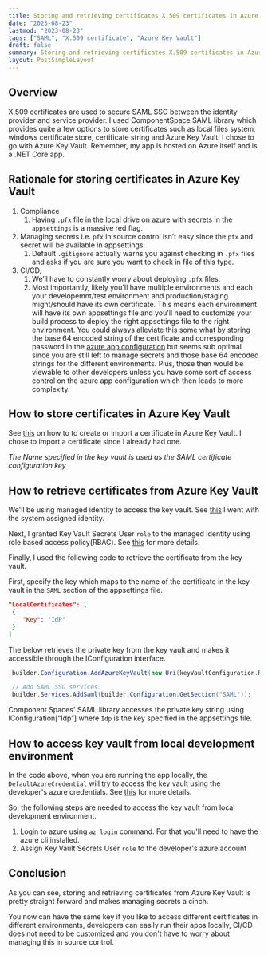 ```yaml
---
title: Storing and retrieving certificates X.509 certificates in Azure Key Vault
date: "2023-08-23"
lastmod: "2023-08-23"
tags: ["SAML", "X.509 certificate", "Azure Key Vault"]
draft: false
summary: Storing and retrieving certificates X.509 certificates in Azure Key Vault
layout: PostSimpleLayout
---
```


## Overview

X.509 certificates are used to secure SAML SSO between the identity provider and service provider.
I used ComponentSpace SAML library which provides quite a few options to store certificates such as local files system,
windows certificate store, certificate string and Azure Key Vault. I chose to go with Azure Key Vault.
Remember, my app is hosted on Azure itself and is a .NET Core app.

## Rationale for storing certificates in Azure Key Vault

1. Compliance
   1. Having `.pfx` file in the local drive on azure with secrets in the `appsettings` is a massive red flag.
2. Managing secrets i.e. `pfx` in source control isn’t easy since the `pfx` and secret will be available in appsettings
   1. Default `.gitignore` actually warns you against checking in `.pfx` files and asks if you are sure you want to check in file of this type.
3. CI/CD,
   1. We’ll have to constantly worry about deploying `.pfx` files.
   2. Most importantly, likely you'll have multiple environments and each your developemnt/test environment and production/staging might/should have its own
      certificate. This means each environment will have its own appsettings file and you'll need to customize your
      build process to deploy the right appsettings file to the right environment. You could always alleviate this some what by storing
      the base 64 encoded string of the certificate and corresponding password in the [azure app configuration](https://learn.microsoft.com/en-us/azure/azure-app-configuration/overview) but seems sub optimal
      since you are still left to manage secrets and those base 64 encoded strings for the different environments. Plus, those then would be viewable to other
      developers unless you have some sort of access control on the azure app configuration which then leads to more complexity.

## How to store certificates in Azure Key Vault

See [this](https://learn.microsoft.com/en-us/azure/key-vault/certificates/quick-create-portal#add-a-certificate-to-key-vault) on how to
to create or import a certificate in Azure Key Vault. I chose to import a certificate since I already had one.

_The Name specified in the key vault is used as the SAML certificate configuration key_

## How to retrieve certificates from Azure Key Vault

We'll be using managed identity to access the key vault. See [this](https://docs.microsoft.com/en-us/azure/app-service/overview-managed-identity?tabs=dotnet)
I went with the system assigned identity.

Next, I granted Key Vault Secrets User `role` to the managed identity using role based access policy(RBAC). See [this](https://learn.microsoft.com/en-us/azure/key-vault/general/rbac-guide?tabs=azure-cli)
for more details.

Finally, I used the following code to retrieve the certificate from the key vault.

First, specify the key which maps to the name of the certificate in the key vault in the `SAML` section of the appsettings file.

```csharp:appsettings.json {3}
"LocalCertificates": [
 {
    "Key": "IdP"
 }
]
```

The below retrieves the private key from the key vault and makes it accessible through the IConfiguration interface.

```csharp:Program.cs {4}
 builder.Configuration.AddAzureKeyVault(new Uri(keyVaultConfiguration.RootUri), new DefaultAzureCredential());

 // Add SAML SSO services.
 builder.Services.AddSaml(builder.Configuration.GetSection("SAML"));
```

Component Spaces' SAML library accesses the private key string using IConfiguration[“Idp”] where `Idp` is the key specified in the appsettings file.

## How to access key vault from local development environment

In the code above, when you are running the app locally, the `DefaultAzureCredential` will try to access the key vault using the developer's azure credentials.
See [this](https://learn.microsoft.com/en-us/dotnet/azure/sdk/authentication/local-development-dev-accounts?tabs=azure-portal%2Csign-in-visual-studio%2Ccommand-line) for more details.

So, the following steps are needed to access the key vault from local development environment.

1. Login to azure using `az login` command. For that you'll need to have the azure cli installed.
2. Assign Key Vault Secrets User `role` to the developer's azure account

## Conclusion

As you can see, storing and retrieving certificates from Azure Key Vault is pretty straight forward and makes managing secrets a cinch.

You now can have the same key if you like to access different certificates in different environments, developers can easily
run their apps locally, CI/CD does not need to be customized and you don't have to worry about managing this in source control.
